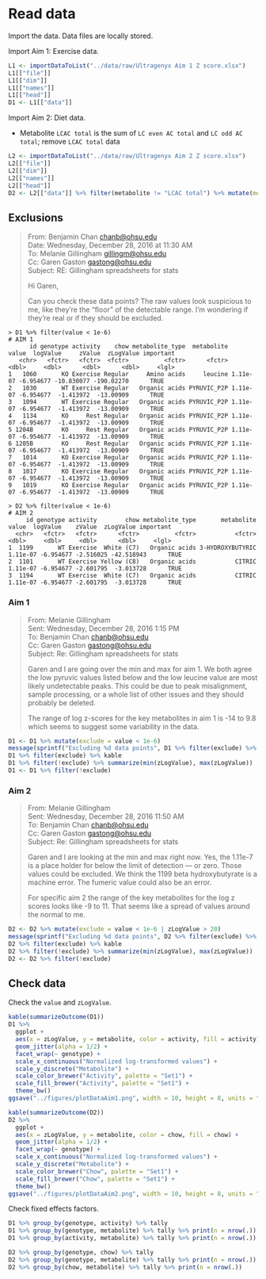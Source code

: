 # Read data

Import the data.
Data files are locally stored.

Import Aim 1: Exercise data.

```r
L1 <- importDataToList("../data/raw/Ultragenyx Aim 1 Z score.xlsx")
L1[["file"]]
L1[["dim"]]
L1[["names"]]
L1[["head"]]
D1 <- L1[["data"]]
```

Import Aim 2: Diet data.

* Metabolite `LCAC total` is the sum of `LC even AC total` and `LC odd AC total`; remove `LCAC total` data

```r
L2 <- importDataToList("../data/raw/Ultragenyx Aim 2 Z score.xlsx")
L2[["file"]]
L2[["dim"]]
L2[["names"]]
L2[["head"]]
D2 <- L2[["data"]] %>% filter(metabolite != "LCAC total") %>% mutate(metabolite = droplevels(metabolite))
```


## Exclusions

> From: Benjamin Chan <chanb@ohsu.edu>  
> Date: Wednesday, December 28, 2016 at 11:30 AM  
> To: Melanie Gillingham <gillingm@ohsu.edu>  
> Cc: Garen Gaston <gastong@ohsu.edu>  
> Subject: RE: Gillingham spreadsheets for stats  
> 
> Hi Garen,
>  
> Can you check these data points? The raw values look suspicious to me, like
> they're the "floor" of the detectable range. I'm wondering if they're real or
> if they should be excluded.
 
```
> D1 %>% filter(value < 1e-6)
# AIM 1
      id genotype activity    chow metabolite_type  metabolite    value  logValue     zValue  zLogValue important
   <chr>   <fctr>   <fctr>  <fctr>          <fctr>      <fctr>    <dbl>     <dbl>      <dbl>      <dbl>     <lgl>
1   1060       KO Exercise Regular     Amino acids     leucine 1.11e-07 -6.954677 -10.830077 -190.02270      TRUE
2   1030       WT Exercise Regular   Organic acids PYRUVIC_P2P 1.11e-07 -6.954677  -1.413972  -13.00909      TRUE
3   1094       WT Exercise Regular   Organic acids PYRUVIC_P2P 1.11e-07 -6.954677  -1.413972  -13.00909      TRUE
4   1134       KO     Rest Regular   Organic acids PYRUVIC_P2P 1.11e-07 -6.954677  -1.413972  -13.00909      TRUE
5 1204B        KO     Rest Regular   Organic acids PYRUVIC_P2P 1.11e-07 -6.954677  -1.413972  -13.00909      TRUE
6 1205B        KO     Rest Regular   Organic acids PYRUVIC_P2P 1.11e-07 -6.954677  -1.413972  -13.00909      TRUE
7   1014       KO Exercise Regular   Organic acids PYRUVIC_P2P 1.11e-07 -6.954677  -1.413972  -13.00909      TRUE
8   1017       KO Exercise Regular   Organic acids PYRUVIC_P2P 1.11e-07 -6.954677  -1.413972  -13.00909      TRUE
9   1019       KO Exercise Regular   Organic acids PYRUVIC_P2P 1.11e-07 -6.954677  -1.413972  -13.00909      TRUE

> D2 %>% filter(value < 1e-6)
# AIM 2
     id genotype activity        chow metabolite_type       metabolite    value  logValue    zValue  zLogValue important
  <chr>   <fctr>   <fctr>      <fctr>          <fctr>           <fctr>    <dbl>     <dbl>     <dbl>      <dbl>     <lgl>
1  1199       WT Exercise  White (C7)   Organic acids 3-HYDROXYBUTYRIC 1.11e-07 -6.954677 -2.516025 -42.518943      TRUE
2  1101       WT Exercise Yellow (C8)   Organic acids           CITRIC 1.11e-07 -6.954677 -2.601795  -3.013728      TRUE
3  1194       WT Exercise  White (C7)   Organic acids           CITRIC 1.11e-07 -6.954677 -2.601795  -3.013728      TRUE
```

### Aim 1

> From: Melanie Gillingham   
> Sent: Wednesday, December 28, 2016 1:15 PM  
> To: Benjamin Chan <chanb@ohsu.edu>  
> Cc: Garen Gaston <gastong@ohsu.edu>  
> Subject: Re: Gillingham spreadsheets for stats  
> 
> Garen and I are going over the min and max for aim 1. We both agree the low
> pyruvic values listed below and the low leucine value are most likely
> undetectable peaks. This could be due to peak misalignment, sample processing,
> or a whole list of other issues and they should probably be deleted.
> 
> The range of log z-scores for the key metabolites in aim 1 is -14 to 9.8 which
> seems to suggest some variability in the data.

```r
D1 <- D1 %>% mutate(exclude = value < 1e-6)
message(sprintf("Excluding %d data points", D1 %>% filter(exclude) %>% tally %>% as.integer))
D1 %>% filter(exclude) %>% kable
D1 %>% filter(!exclude) %>% summarize(min(zLogValue), max(zLogValue))
D1 <- D1 %>% filter(!exclude)
```

### Aim 2

> From: Melanie Gillingham   
> Sent: Wednesday, December 28, 2016 11:50 AM  
> To: Benjamin Chan <chanb@ohsu.edu>  
> Cc: Garen Gaston <gastong@ohsu.edu>  
> Subject: Re: Gillingham spreadsheets for stats  
> 
> Garen and I are looking at the min and max right now. Yes, the 1.11e-7 is a
> place holder for below the limit of detection --- or zero. Those values could be
> excluded. We think the 1199 beta hydroxybutyrate is a machine error. The
> fumeric value could also be an error.
> 
> For specific aim 2 the range of the key metabolites for the log z scores looks
> like -9 to 11. That seems like a spread of values around the normal to me.

```r
D2 <- D2 %>% mutate(exclude = value < 1e-6 | zLogValue > 20)
message(sprintf("Excluding %d data points", D2 %>% filter(exclude) %>% tally %>% as.integer))
D2 %>% filter(exclude) %>% kable
D2 %>% filter(!exclude) %>% summarize(min(zLogValue), max(zLogValue))
D2 <- D2 %>% filter(!exclude)
```


## Check data

Check the `value` and `zLogValue`.

```r
kable(summarizeOutcome(D1))
D1 %>%
  ggplot +
  aes(x = zLogValue, y = metabolite, color = activity, fill = activity) +
  geom_jitter(alpha = 1/2) +
  facet_wrap(~ genotype) +
  scale_x_continuous("Normalized log-transformed values") +
  scale_y_discrete("Metabolite") +
  scale_color_brewer("Activity", palette = "Set1") +
  scale_fill_brewer("Activity", palette = "Set1") +
  theme_bw()
ggsave("../figures/plotDataAim1.png", width = 10, height = 8, units = "in")
```

```r
kable(summarizeOutcome(D2))
D2 %>%
  ggplot +
  aes(x = zLogValue, y = metabolite, color = chow, fill = chow) +
  geom_jitter(alpha = 1/2) +
  facet_wrap(~ genotype) +
  scale_x_continuous("Normalized log-transformed values") +
  scale_y_discrete("Metabolite") +
  scale_color_brewer("Chow", palette = "Set1") +
  scale_fill_brewer("Chow", palette = "Set1") +
  theme_bw()
ggsave("../figures/plotDataAim2.png", width = 10, height = 8, units = "in")
```


Check fixed effects factors.

```r
D1 %>% group_by(genotype, activity) %>% tally
D1 %>% group_by(genotype, metabolite) %>% tally %>% print(n = nrow(.))
D1 %>% group_by(activity, metabolite) %>% tally %>% print(n = nrow(.))
```

```r
D2 %>% group_by(genotype, chow) %>% tally
D2 %>% group_by(genotype, metabolite) %>% tally %>% print(n = nrow(.))
D2 %>% group_by(chow, metabolite) %>% tally %>% print(n = nrow(.))
```

